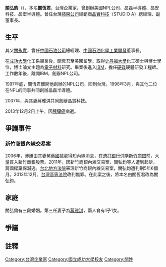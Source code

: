{{Infobox_officeholder
| name = 關弘鈞
| image name =
| width = 
| now = 企業家 
| period = 
| sex = 男  
| nationality = {{ROC}}
| date of birth = 1961年9月7日
| place of birth = {{TWN}}
| date of death = {{death date and age|2013|12|2|1961|9|7}}
| place of death = {{TWN}}
| relatives = 關永實（父）
| spouse = {{marriage|[[蔣雅淇|蔣雅淇]]|2002|2013|end=s}}
| children  = 1子1女
| educate = 
*成功大學化工系畢業
*史丹福大學化工碩士與博士
| past = 
*曾創辦美國NPL公司、晶磊半導體、晶安科技、晶宏半導體
*曾任台灣蘋果公司經銷商晶實科技（STUDIO A）總經理、副董事長
}}

'''關弘鈞'''（{{bd|1961年|9月7日|2013年|12月2日|catIdx=Kuan}}），本名'''關恆君'''，台灣企業家，曾創辦美國NPL公司、晶磊半導體、晶安科技、晶宏半導體。曾任台灣[[蘋果公司|蘋果公司]]經銷商[[晶實科技|晶實科技]]（STUDIO A）總經理、副董事長。

==生平==
其父[[關永實|關永實]]，曾任[[台灣中油|中國石油公司]]總經理、[[中國石油化學工業開發|中國石油化學工業開發]]董事長。

在[[成功大學|成功大學]]化工系畢業後，關恆君至美國留學，取得[[史丹福大學|史丹福大學]]化工碩士與博士學位，博士論文主題為[[電子材料|電子材料]]研究。畢業後進入[[IBM|IBM]]，擔任[[硬碟|硬碟]]硬體研發工程師。工作數年後，離開IBM，創辦NPL公司。

1997年底，關恆君離開他創辦的NPL公司，回到台灣。1998年3月，與其他二位在NPL的同事共同創辦晶磊半導體。

2007年，與其妻蔣雅淇共同創辦晶實科技。

2013年12月2日上午，因[[胰臟癌|胰臟癌]]病逝。

==爭議事件==
===新竹商銀內線交易案===
2006年，涉嫌由其妻舅[[蔣國樑|蔣國樑]]處得知內線消息，在[[渣打銀行|渣打銀行]]併購[[新竹商銀|新竹商銀]]前，大量買入新竹商銀股票。2011年，因新竹商銀內線交易案，關弘鈞等人遭到起訴，蔣國樑棄保潛逃。[[台北地方法院|台北地方法院]]審理新竹商銀內線交易案，關弘鈞遭判刑5年6個月。2012年12月，[[台灣高等法院|台灣高等法院]]改判無罪。在此案之後，將本名由關恆君改為關弘鈞。

==家庭==
關弘鈞有三段婚姻。第三任妻子為[[蔣雅淇|蔣雅淇]]，兩人育有1子1女。

==爭議==

==註釋==
{{reflist}}

[[Category:台灣企業家|Category:台灣企業家]]
[[Category:國立成功大學校友|Category:國立成功大學校友]]
[[Category:關姓|Category:關姓]]